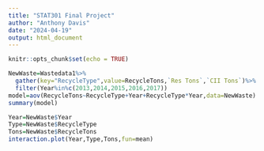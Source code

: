 ---
title: "STAT301 Final Project"
author: "Anthony Davis"
date: "2024-04-19"
output: html_document
---

```{r setup, include=FALSE}
knitr::opts_chunk$set(echo = TRUE)
```

```{r}
NewWaste=Wastedata1%>%
  gather(key="RecycleType",value=RecycleTons,`Res Tons`,`CII Tons`)%>%
  filter(Year%in%c(2013,2014,2015,2016,2017))
model=aov(RecycleTons~RecycleType+Year+RecycleType*Year,data=NewWaste)
summary(model)
```
```{r}
Year=NewWaste$Year
Type=NewWaste$RecycleType
Tons=NewWaste$RecycleTons
interaction.plot(Year,Type,Tons,fun=mean)
```


